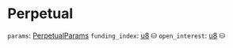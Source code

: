 # Perpetual

`params`: [PerpetualParams]
`funding_index`: [u8] ⛁
`open_interest`: [u8] ⛁

[PerpetualParams]: /types/perpetual_params
[u8]: /types/u8